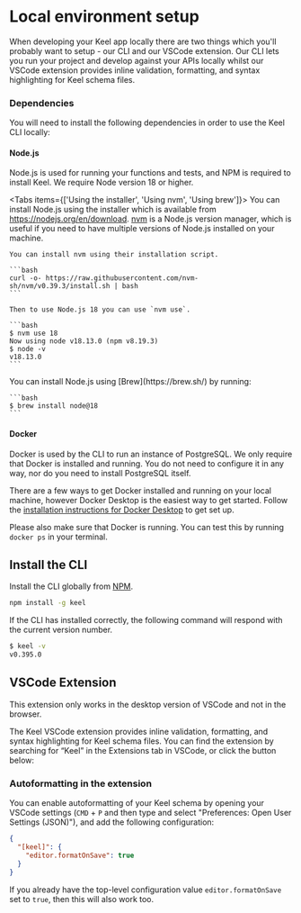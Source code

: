 
# Local environment setup

When developing your Keel app locally there are two things which you'll probably want to setup - our CLI and our VSCode extension. Our CLI lets you run your project and develop against your APIs locally whilst our VSCode extension provides inline validation, formatting, and syntax highlighting for Keel schema files.

### Dependencies

You will need to install the following dependencies in order to use the Keel CLI locally:

#### Node.js

Node.js is used for running your functions and tests, and NPM is required to install Keel.  We require Node version 18 or higher.


<Tabs items={['Using the installer', 'Using nvm', 'Using brew']}>
  <Tab>
    You can install Node.js using the installer which is available from https://nodejs.org/en/download.
  </Tab>
  <Tab>
    [nvm](https://github.com/nvm-sh/nvm) is a Node.js version manager, which is useful if you need to have multiple versions of Node.js installed on your machine.

    You can install nvm using their installation script.

    ```bash
    curl -o- https://raw.githubusercontent.com/nvm-sh/nvm/v0.39.3/install.sh | bash
    ```

    Then to use Node.js 18 you can use `nvm use`.

    ```bash
    $ nvm use 18
    Now using node v18.13.0 (npm v8.19.3)
    $ node -v
    v18.13.0
    ```
  </Tab>
  <Tab>
    You can install Node.js using [Brew](https://brew.sh/) by running:

    ```bash
    $ brew install node@18
    ```
  </Tab>
</Tabs>

#### Docker

Docker is used by the CLI to run an instance of PostgreSQL. We only require that Docker is installed and running.  You do not need to configure it in any way, nor do you need to install PostgreSQL itself.

There are a few ways to get Docker installed and running on your local machine, however Docker Desktop is the easiest way to get started. Follow the [installation instructions for Docker Desktop](https://docs.docker.com/desktop/) to get set up.

Please also make sure that Docker is running. You can test this by running `docker ps` in your terminal. 

## Install the CLI

Install the CLI globally from [NPM](https://www.npmjs.com/package/keel).

```sh npm2yarn
npm install -g keel
```

If the CLI has installed correctly, the following command will respond with the current version number.

```bash
$ keel -v
v0.395.0
```

## VSCode Extension

<Callout type="info"  >
  This extension only works in the desktop version of VSCode and not in the browser.
</Callout>

The Keel VSCode extension provides inline validation, formatting, and syntax highlighting for Keel schema files. You can find the extension by searching for “Keel” in the Extensions tab in VSCode, or click the button below:


<Install />

### Autoformatting in the extension

You can enable autoformatting of your Keel schema by opening your VSCode settings (`CMD` + `P` and then type and select "Preferences: Open User Settings (JSON)"), and add the following configuration:

```json
{
  "[keel]": {
    "editor.formatOnSave": true
  }
}
```

If you already have the top-level configuration value `editor.formatOnSave` set to `true`, then this will also work too.
